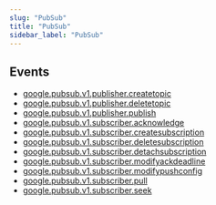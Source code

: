 ```yaml
---
slug: "PubSub"
title: "PubSub"
sidebar_label: "PubSub"
---
```


## Events

- [google.pubsub.v1.publisher.createtopic](/gcp/threats/pubsub/v1/publisher/rules/google.pubsub.v1.publisher.createtopic)
- [google.pubsub.v1.publisher.deletetopic](/gcp/threats/pubsub/v1/publisher/rules/google.pubsub.v1.publisher.deletetopic)
- [google.pubsub.v1.publisher.publish](/gcp/threats/pubsub/v1/publisher/rules/google.pubsub.v1.publisher.publish)
- [google.pubsub.v1.subscriber.acknowledge](/gcp/threats/pubsub/v1/subscriber/rules/google.pubsub.v1.subscriber.acknowledge)
- [google.pubsub.v1.subscriber.createsubscription](/gcp/threats/pubsub/v1/subscriber/rules/google.pubsub.v1.subscriber.createsubscription)
- [google.pubsub.v1.subscriber.deletesubscription](/gcp/threats/pubsub/v1/subscriber/rules/google.pubsub.v1.subscriber.deletesubscription)
- [google.pubsub.v1.subscriber.detachsubscription](/gcp/threats/pubsub/v1/subscriber/rules/google.pubsub.v1.subscriber.detachsubscription)
- [google.pubsub.v1.subscriber.modifyackdeadline](/gcp/threats/pubsub/v1/subscriber/rules/google.pubsub.v1.subscriber.modifyackdeadline)
- [google.pubsub.v1.subscriber.modifypushconfig](/gcp/threats/pubsub/v1/subscriber/rules/google.pubsub.v1.subscriber.modifypushconfig)
- [google.pubsub.v1.subscriber.pull](/gcp/threats/pubsub/v1/subscriber/rules/google.pubsub.v1.subscriber.pull)
- [google.pubsub.v1.subscriber.seek](/gcp/threats/pubsub/v1/subscriber/rules/google.pubsub.v1.subscriber.seek)
